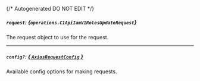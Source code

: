 {/* Autogenerated DO NOT EDIT  */}

##### `request`: *{`operations.C1ApiIamV1RolesUpdateRequest`}*
The request object to use for the request.
<Collapsible openLabel={Labels.showProperties} closeLabel={Labels.hideProperties}>
    <C1ApiIamV1RolesUpdateRequest/>
</Collapsible>

---
##### `config?`: [*{ `AxiosRequestConfig` }*](https://axios-http.com/docs/req_config)
Available config options for making requests.



